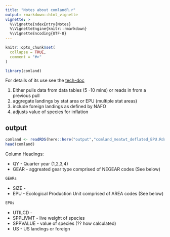 ```yaml
---
title: "Notes about comlandR.r"
output: rmarkdown::html_vignette
vignette: >
  %\VignetteIndexEntry{Notes}
  %\VignetteEngine{knitr::rmarkdown}
  %\VignetteEncoding{UTF-8}
---
```


```r
knitr::opts_chunk$set(
  collapse = TRUE,
  comment = "#>"
)
```

```r
library(comland)
```

For details of its use see the [tech-doc](https://noaa-edab.github.io/tech-doc/comdat.html)

1. Either pulls data from data tables (5 -10 mins) or reads in from a previous pull
1. aggregate landings by stat area or EPU (multiple stat areas)
1. include foreign landings as defined by NAFO
1. adjusts value of species for inflation

## output

``` r
comland <- readRDS(here::here("output","comland_meatwt_deflated_EPU.Rds"))
head(comland)
```

Column Headings:

* QY - Quarter year (1,2,3,4)
* GEAR - aggreated gear type comprised of NEGEAR codes (See below)

``` r
GEARs
```

* SIZE - 
* EPU - Ecological Production Unit comprised of AREA codes (See below)
``` r
EPUs
```

* UTILCD - 
* SPPLIVMT - live weight of species
* SPPVALUE - value of species (?? how calculated)
* US - US landings or foreign


